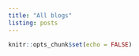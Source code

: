 ```yaml
---
title: "All blogs"
listing: posts
---
```


```r
knitr::opts_chunk$set(echo = FALSE)
```
